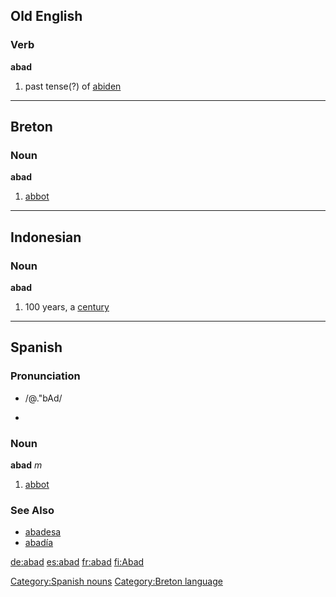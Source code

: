 == Old English ==
=== Verb ===
'''abad'''
# past tense(?) of [[abiden]]
----

== Breton ==
=== Noun ===
'''abad'''
# [[abbot]]
----

== Indonesian ==
=== Noun ===
'''abad'''
# 100 years, a [[century]]
----

== Spanish ==
=== Pronunciation ===
*{{SAMPA}} /@."bAd/
*{{IPA|/ə.'bɑd/}}

=== Noun ===
'''abad''' ''m''
# [[abbot]]
[[Category:Spanish nouns]]

=== See Also ===
*[[abadesa]]
*[[abadía]]
[[Category:Breton language]]

[[de:abad]]
[[es:abad]]
[[fr:abad]]
[[fi:Abad]]